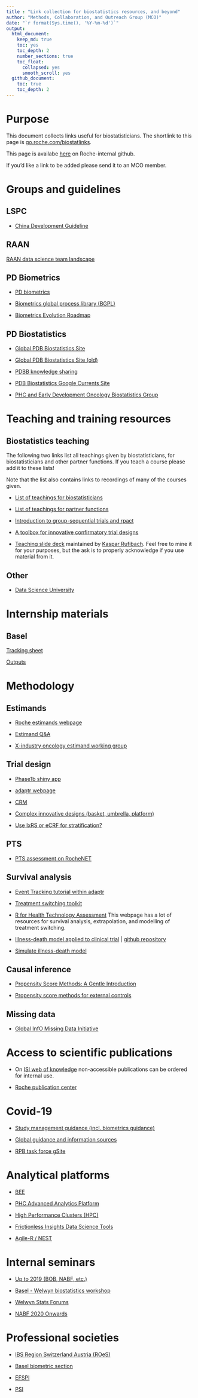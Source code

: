 ---
title : "Link collection for biostatistics resources, and beyond"
author: "Methods, Collaboration, and Outreach Group (MCO)"
date: "`r format(Sys.time(), '%Y-%m-%d')`"
output: 
  html_document:
    keep_md: true
    toc: yes
    toc_depth: 2
    number_sections: true
    toc_float:
      collapsed: yes
      smooth_scroll: yes
  github_document: 
    toc: true
    toc_depth: 2
---

# Purpose

This document collects links useful for biostatisticians. The shortlink to this page is [go.roche.com/biostatlinks](http://go.roche.com/biostatlinks).

This page is availabe [here](https://github.roche.com/rufiback/biostatlinks.git) on Roche-internal github.

If you'd like a link to be added please send it to an MCO member.

<!-- ============================================== -->

# Groups and guidelines

## LSPC

* [China Development Guideline](https://sites.google.com/roche.com/china-development-guideline-v3/documents)

## RAAN

[RAAN data science team landscape](https://sites.google.com/gene.com/raan-dstl/data-science-team-landscape)

## PD Biometrics

* [PD biometrics](https://sites.google.com/roche.com/pd-biometrics/home)

* [Biometrics global process library (BGPL)](http://na3.collaboration.roche.com/team/20124276/SitePages/Default.aspx)

* [Biometrics Evolution Roadmap](https://pd.roche.com/pd/post/biometrics-evolutionary-journey-whats-coming-next/)

## PD Biostatistics

* [Global PDB Biostatistics Site](https://sites.google.com/roche.com/pd-biometrics/departments/biostatistics)

* [Global PDB Biostatistics Site (old)](http://na2.collaboration.roche.com/team/20123674/SitePages/Default.aspx)

* [PDBB knowledge sharing](http://na2.collaboration.roche.com/team/201234c8/knoledge%20sharing%20by%20topics/Forms/AllItems.aspx)

* [PDB Biostatistics Google Currents Site](https://currents.google.com/u/0/communities/117282900628113220922)

* [PHC and Early Development Oncology Biostatistics Group](https://pages.github.roche.com/ED-EB/PHC_ED_Onco_Biostat/index.html)

# Teaching and training resources

## Biostatistics teaching

The following two links list all teachings given by biostatisticians, for biostatisticians and other partner functions. If you teach a course please add it to these lists!

Note that the list also contains links to recordings of many of the courses given.

* [List of teachings for biostatisticians](https://docs.google.com/spreadsheets/d/1URP21a1jIhu0QwYOqNrxCYis8fJGXHfLkE8FZssRGbs/edit#gid=0)

* [List of teachings for partner functions](https://docs.google.com/spreadsheets/d/1vRjttaugXX6Y02Z_ZkZSbeOhuhOAlFmVEiocoMNIb84/edit)

* [Introduction to group-sequential trials and rpact](https://pages.github.roche.com/adaptR/adaptR-tutorials/trainingMaterial.html)

* [A toolbox for innovative confirmatory trial designs](https://pages.github.roche.com/adaptR/adaptR-tutorials/toolbox.html)

* [Teaching slide deck](material/Rufibach_Biostatistics 1x1.pdf) maintained by [Kaspar Rufibach](mailto:kaspar.rufibach@roche.com). Feel free to mine it for your purposes, but the ask is to properly acknowledge if you use material from it.

## Other

* [Data Science University](https://sites.google.com/gene.com/dsu/home)

<!-- ============================================== -->

# Internship materials

## Basel

[Tracking sheet](https://docs.google.com/spreadsheets/d/1hmUmV0HeLB1H3kXJxAS45csJD35NY0YA0PkGz-EdZy8/edit#gid=0)

[Outputs](https://drive.google.com/drive/folders/0AAh1ksXaHPnlUk9PVA)

# Methodology

## Estimands

* [Roche estimands webpage](http://go.roche.com/estimands)

* [Estimand Q&A](http://go.roche.com/estimandsFAQ)

* [X-industry oncology estimand working group](http://www.oncoestimand.org)

<!-- ============================================== -->

## Trial design

* [Phase1b shiny app](https://shiny.roche.com/users/zhuj74/phase1b_v2/_w_7021d37c5e975db932de65c7bede979dc714566612159cdc/_w_21a02ce5344e27a24efe81779afafecc155033932851e93b/#cl-effect-9)

* [adaptr webpage](http://go.roche.com/adaptr)

* [CRM](http://go.roche.com/crm)

* [Complex innovative designs (basket, umbrella, platform)](http://go.roche.com/complex_innovative_designs)

* [Use IxRS or eCRF for stratification?](https://pd.roche.com/pd/post/announcement-of-guidance-document-primary-data-source-for-stratified-analyses/)

## PTS

* [PTS assessment on RocheNET](http://we.intranet.roche.com/sites/PPM/content/governance-and-processes/portfolio-processes/Pages/PTS-Assessment.aspx)

## Survival analysis

* [Event Tracking tutorial within adaptr](https://pages.github.roche.com/adaptR/adaptR-tutorials/eventTracking.html)

* [Treatment switching toolkit](https://github.roche.com/Rpackages/TreatmentSwitchingToolkit)

* [R for Health Technology Assessment](https://r-hta.org/) This webpage has a lot of resources for survival analysis, extrapolation, and modelling of treatment switching.

* [Illness-death model applied to clinical trial](https://pages.github.roche.com/rufiback/gallium/) | [github repository](https://github.roche.com/rufiback/gallium)

* [Simulate illness-death model](https://github.roche.com/rufiback/multistate)

## Causal inference

* [Propensity Score Methods: A Gentle Introduction](https://pages.github.roche.com/RWDSsme/PropensityScores/index.html)

* [Propensity score methods for external controls](https://pages.github.roche.com/Propensity/PSbestPractices/index.html)

## Missing data

* [Global InfO Missing Data Initiative](https://sites.google.com/a/gene.com/missing-data/home)

<!-- ============================================== -->
 
# Access to scientific publications

* On [ISI web of knowledge](http://apps.webofknowledge.com) non-accessible publications can be ordered for internal use. 

* [Roche publication center](http://pubcenter.roche.com/)

# Covid-19

* [Study management guidance (incl. biometrics guidance)](https://pd.roche.com/pd/post/covid-19-guidance-for-study-management/?utm_source=Jellyfish+Content+Nexus&utm_medium=email&utm_campaign=PD+Connect+-+Your+Digest+Aug+18)

* [Global guidance and information sources](https://sites.google.com/roche.com/coronavirus-information/guidance-email)

* [RPB task force gSite](https://sites.google.com/roche.com/rpb-portal/home?authuser=0)


# Analytical platforms

* [BEE](https://sites.google.com/a/roche.com/bee/)

* [PHC Advanced Analytics Platform](https://sites.google.com/a/gene.com/phcaa/home)

* [High Performance Clusters (HPC)](http://hpcportal.roche.com/)

* [Frictionless Insights Data Science Tools](https://pages.github.roche.com/training/fm/)

* [Agile-R / NEST](https://pages.github.roche.com/NEST/docs/hugo/NEST/agile-R/master/)

<!-- ============================================== -->

# Internal seminars 

* [Up to 2019 (BOB, NABF, etc.)](http://na2.collaboration.roche.com/team/201234c6/Slides/Forms/ByFolders.aspx)

* [Basel - Welwyn biostatistics workshop](https://glob.1sharepoint.roche.com/team/Roche-Stats-Workshop/_layouts/15/start.aspx#/Meetings/Forms/def.aspx?InitialTabId=Ribbon%2ERead&VisibilityContext=WSSTabPersistence)

* [Welwyn Stats Forums](http://we3.collaboration.roche.com/team/201236b5/Documents/Forms/ByFolders.aspx?RootFolder=%2Fteam%2F201236b5%2FDocuments%2FStatistical%20Forums&InitialTabId=Ribbon%2EDocument&VisibilityContext=WSSTabPersistence)

* [NABF 2020 Onwards](https://drive.google.com/drive/u/0/folders/16qmyJJ8COgi5Tp3ra45E87K53SB5U7LN)


<!-- ============================================== -->

# Professional societies

* [IBS Region Switzerland Austria (ROeS)](https://www.ibs-roes.org/)

* [Basel biometric section](http://bbs.ceb-institute.org/)

* [EFSPI](https://www.efspi.org/)

* [PSI](https://www.psiweb.org/)



